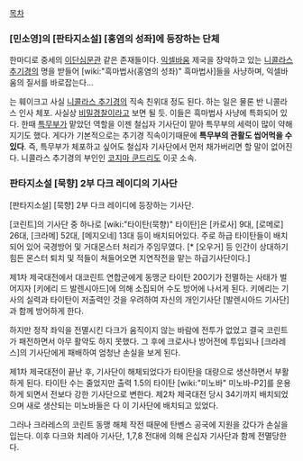 [[목차]]

=== [민소영]의 [판타지소설] [홍염의 성좌]에 등장하는 단체 ===
한마디로 중세의 [[이단심문관]] 같은 존재들이다. [[익셀바움]] 제국을 장악하고 있는 [[니콜라스 추기경]]의 명을 받들어 [wiki:"흑마법사(홍염의 성좌)" 흑마법사]들을 사냥하며, 익셀바움의 질서를 바로잡는다...

는 훼이크고 사실 [[니콜라스 추기경]]의 직속 친위대 정도 된다. 하는 일은 물론 반 니콜라스 인사 체포. 사실상 [[비밀경찰]]이라고 보면 될 듯. 이들은 흑마법사 사냥에 특화되어 있다. 한때 [[특무부]]가 맡았던 역할을 이젠 철십자 기사단이 맡아 특무부의 세력이 많이 약해지기도 했다. 게다가 기본적으로는 추기경 직속이기때문에 '''특무부의 관활도 씹어먹을 수 있다'''. 즉, 특무부가 체포하고 싶어도 철십자 기사단에서 먼저 채가버리면 할 말이 없어진다.
니콜라스 추기경의 부인인 [[코지마 쿤드리]]도 이곳 소속.

=== 판타지소설 [묵향] 2부 다크 레이디의 기사단 ===
[판타지소설] [묵향] 2부 다크 레이디에 등장하는 기사단.

[코린트]의 기사단 중 하나로 [wiki:"타이탄(묵향)" 타이탄]은 [카로사] 9대, [로메로] 26대, [크라메] 52대, [메지오네] 13대 등이 배치되어있다. 주로 하급 타이탄들이 배치되어 있어 국경방어 및 거대몬스터 처리가 주임무였다. [* [오우거] 등 인간이 상대하기 힘든 몬스터 퇴치 및 적들이 쳐들어오면 지연작전을 맡는 하급기사단이다.]

제1차 제국대전에서 대코린트 연합군에게 동맹군 타이탄 200기가 전멸하는 사태가 벌어지자 [키에리 드 발렌시아드]에 의해 소집되어 수도 방어에 나서게 된다. 키에리는 기사의 실력과 타이탄이 저출력인 것을 우려하여 자신의 개인기사단 [발렌시아드 기사단]과 함께 방어하게 한다.

하지만 정작 좌익을 전멸시킨 다크가 움직이지 않는 바람에 전투가 없었고 결국 코린트가 패전하면서 아무 활약도 하지 못했다. 그 후에 크로사나 방어전에 투입되나 [크라레스]의 기사단에게 패배하여 엄청난 손실을 보게 된다. 

제1차 제국대전이 끝난 후, 기사단이 해체되었다가 타이탄을 대량으로 생산하면서 부활하게 된다. 타이탄 수는 줄었지만 출력 1.5의 타이탄 [wiki:"미노바" 미노바-P2]를 운용하게 되면서 전보다 강한 기사단으로 변한다. 제2차 제국대전 당시 34기까지 배치되었으며 새로 생산되는 미노바들은 다 이 기사단에 배치되고 있었다.

그러나 크라레스의 코린트 동맹 해체 작전 때문에 탄벤스 공국에 지원을 갔다가 손실을 입는다. 이후 다크와 치레아 기사단, 1,7,8 전대에 의해 은십자 기사단과 함께 전멸당한다.

